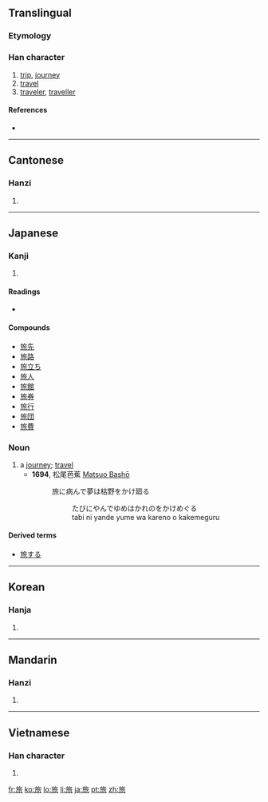 ==Translingual==

===Etymology===
{{Han compound|㫃|从|t2=together|ls=ic}}

===Han character===
{{Han char|rn=70|rad=方|as=06|sn=10|four=0823<sub>2</sub>|canj=卜尸人竹女 (YSOHV)}}

# [[trip]], [[journey]]
# [[travel]]
# [[traveler]], [[traveller]]

====References====
* {{Han ref|kx=0483.020|dkj=13644|dj=0845.020|hdz=32178.070|uh=65C5|ud=26053|bh=AEC8|bd=44744}}

----

==Cantonese==

===Hanzi===
{{yue-hanzi|jyut=|y=leui5}}

# {{defn|Cantonese|sort=方06}}

----

==Japanese==

===Kanji===
{{ja-kanji|grade=3|rs=方06}}

# {{defn|Japanese}}

====Readings====
* {{ja-readings|on=[[りょ]] (ryo)|kun=[[たび]] (tabi)}}

====Compounds====
* [[旅先]]
* [[旅路]]
* [[旅立ち]]
* [[旅人]]
* [[旅館]]
* [[旅券]]
* [[旅行]]
* [[旅団]]
* [[旅費]]

===Noun===
{{ja-noun|k|hira=たび|rom=tabi}}

# a [[journey]]; [[travel]]
#* '''1694''', 松尾芭蕉 [[w:Matsuo Bashō|Matsuo Bashō]]
#*: 旅に病んで夢は枯野をかけ廻る
#*:: たびにやんでゆめはかれのをかけめぐる
#*:: tabi ni yande yume wa kareno o kakemeguru

====Derived terms====
* [[旅する]]

----

==Korean==

===Hanja===
{{ko-hanja|hangeul=려>여|eumhun=|rv=ryeo>yeo|mr=ryŏ>yŏ|y=lye>ye}}

# {{defn|Korean|sort=方06}}

----

==Mandarin==

===Hanzi===
{{cmn-hanzi|pin=[[lǚ]] ([[lü3]])|wg=lü<sup>3</sup>}}

# {{defn|Mandarin|sort=方06}}

----

==Vietnamese==

===Han character===
{{vi-hantu|[[lữ]]|rs=方06}}

# {{defn|Vietnamese|sort=方06}}

[[fr:旅]]
[[ko:旅]]
[[lo:旅]]
[[li:旅]]
[[ja:旅]]
[[pt:旅]]
[[zh:旅]]